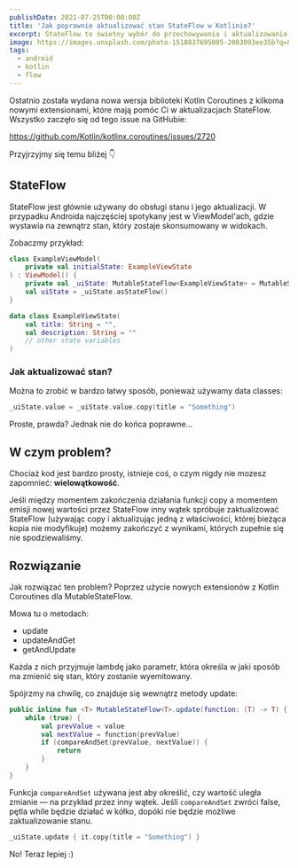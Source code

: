 ```yaml
---
publishDate: 2021-07-25T00:00:00Z
title: 'Jak poprawnie aktualizować stan StateFlow w Kotlinie?'
excerpt: StateFlow to świetny wybór do przechowywania i aktualizowania stanu widoków czy aplikacji, ale czy na pewno wiesz jak aktualizować stan poprawnie?
image: https://images.unsplash.com/photo-1518837695005-2083093ee35b?q=80&w=2970&auto=format&fit=crop&ixlib=rb-4.0.3&ixid=M3wxMjA3fDB8MHxwaG90by1wYWdlfHx8fGVufDB8fHx8fA%3D%3D
tags:
  - android
  - kotlin
  - flow
---
```


Ostatnio została wydana nowa wersja biblioteki Kotlin Coroutines z kilkoma nowymi extensionami, które mają pomóc Ci w aktualizacjach StateFlow. Wszystko zaczęło się od tego issue na GitHubie:

https://github.com/Kotlin/kotlinx.coroutines/issues/2720

Przyjrzyjmy się temu bliżej 👇

## StateFlow

StateFlow jest głównie używany do obsługi stanu i jego aktualizacji. W przypadku Androida najczęściej spotykany jest w ViewModel'ach, gdzie wystawia na zewnątrz stan, który zostaje skonsumowany w widokach.

Zobaczmy przykład:

```kotlin
class ExampleViewModel(
    private val initialState: ExampleViewState
) : ViewModel() {
    private val _uiState: MutableStateFlow<ExampleViewState> = MutableStateFlow(initialState)
    val uiState = _uiState.asStateFlow()
}

data class ExampleViewState(
    val title: String = "",
    val description: String = ""
    // other state variables
)
```


### Jak aktualizować stan?

Można to zrobić w bardzo łatwy sposób, ponieważ używamy data classes:

```kotlin
_uiState.value = _uiState.value.copy(title = "Something")
```

Proste, prawda? Jednak nie do końca poprawne...

## W czym problem?

Chociaż kod jest bardzo prosty, istnieje coś, o czym nigdy nie mozesz zapomnieć: **wielowątkowość**.

Jeśli między momentem zakończenia działania funkcji copy a momentem emisji nowej wartości przez StateFlow inny wątek spróbuje zaktualizować StateFlow (używając copy i aktualizując jedną z właściwości, której bieżąca kopia nie modyfikuje) możemy zakończyć z wynikami, których zupełnie się nie spodziewaliśmy.

## Rozwiązanie

Jak rozwiązać ten problem? Poprzez użycie nowych extensionów z Kotlin Coroutines dla MutableStateFlow.

Mowa tu o metodach:
- update
- updateAndGet
- getAndUpdate

Każda z nich przyjmuje lambdę jako parametr, która określa w jaki sposób ma zmienić się stan, który zostanie wyemitowany.

Spójrzmy na chwilę, co znajduje się wewnątrz metody update:

```kotlin
public inline fun <T> MutableStateFlow<T>.update(function: (T) -> T) {
    while (true) {
        val prevValue = value
        val nextValue = function(prevValue)
        if (compareAndSet(prevValue, nextValue)) {
            return
        }    
    }
}
```


Funkcja `compareAndSet` używana jest aby określić, czy wartość uległa zmianie — na przykład przez inny wątek. Jeśli `compareAndSet` zwróci false, pętla while będzie działać w kółko, dopóki nie będzie możliwe zaktualizowanie stanu.

```kotlin
_uiState.update { it.copy(title = "Something") }
```

No! Teraz lepiej :)